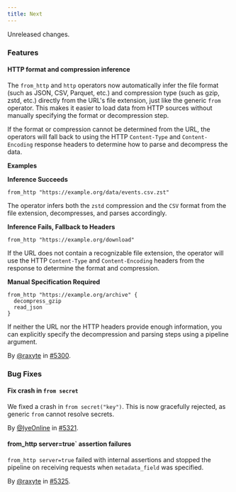 ```yaml
---
title: Next
---
```


Unreleased changes.

### Features

#### HTTP format and compression inference

The `from_http` and `http` operators now automatically infer the file format
(such as JSON, CSV, Parquet, etc.) and compression type (such as gzip, zstd,
etc.) directly from the URL's file extension, just like the generic `from`
operator. This makes it easier to load data from HTTP sources without manually
specifying the format or decompression step.

If the format or compression cannot be determined from the URL, the operators
will fall back to using the HTTP `Content-Type` and `Content-Encoding` response
headers to determine how to parse and decompress the data.

**Examples**

**Inference Succeeds**

```tql
from_http "https://example.org/data/events.csv.zst"
```

The operator infers both the `zstd` compression and the `CSV` format from the
file extension, decompresses, and parses accordingly.

**Inference Fails, Fallback to Headers**

```tql
from_http "https://example.org/download"
```

If the URL does not contain a recognizable file extension, the operator will use
the HTTP `Content-Type` and `Content-Encoding` headers from the response to
determine the format and compression.

**Manual Specification Required**

```tql
from_http "https://example.org/archive" {
  decompress_gzip
  read_json
}
```

If neither the URL nor the HTTP headers provide enough information, you can
explicitly specify the decompression and parsing steps using a pipeline
argument.

By [@raxyte](https://github.com/raxyte) in [#5300](https://github.com/tenzir/tenzir/pull/5300).

### Bug Fixes

#### Fix crash in `from secret`

We fixed a crash in `from secret("key")`. This is now gracefully rejected, as
generic `from` cannot resolve secrets.

By [@IyeOnline](https://github.com/IyeOnline) in [#5321](https://github.com/tenzir/tenzir/pull/5321).

#### from_http server=true` assertion failures

`from_http server=true` failed with internal assertions and stopped the pipeline on
receiving requests when `metadata_field` was specified.

By [@raxyte](https://github.com/raxyte) in [#5325](https://github.com/tenzir/tenzir/pull/5325).
